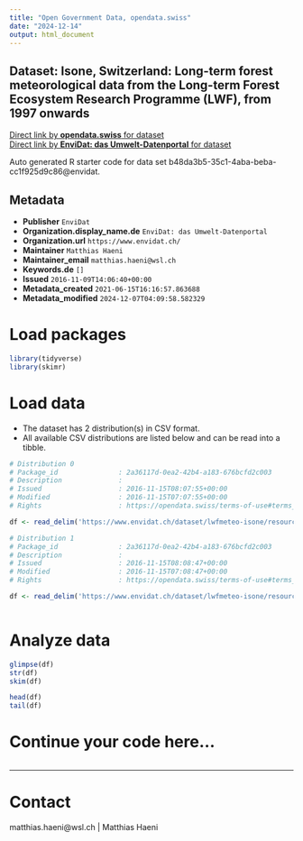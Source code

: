 ```yaml
---
title: "Open Government Data, opendata.swiss"
date: "2024-12-14"
output: html_document
---
```


## Dataset: Isone, Switzerland: Long-term forest meteorological data from the Long-term Forest Ecosystem Research Programme (LWF), from 1997 onwards



[Direct link by **opendata.swiss** for dataset](https://opendata.swiss/de/dataset/isone-switzerland-long-term-forest-meteorological-data-from-the-long-term-forest-ecosystem-rese)<br>
[Direct link by **EnviDat: das Umwelt-Datenportal** for dataset](https://www.envidat.ch/#/metadata/lwfmeteo-isone)

Auto generated R starter code for data set b48da3b5-35c1-4aba-beba-cc1f925d9c86@envidat.

## Metadata

- **Publisher** `EnviDat`
- **Organization.display_name.de** `EnviDat: das Umwelt-Datenportal`
- **Organization.url** `https://www.envidat.ch/`
- **Maintainer** `Matthias Haeni`
- **Maintainer_email** `matthias.haeni@wsl.ch`
- **Keywords.de** `[]`
- **Issued** `2016-11-09T14:06:40+00:00`
- **Metadata_created** `2021-06-15T16:16:57.863688`
- **Metadata_modified** `2024-12-07T04:09:58.582329`


# Load packages

```r

library(tidyverse)
library(skimr)

```

# Load data

-   The dataset has 2 distribution(s) in CSV format.
-   All available CSV distributions are listed below and can be read into a tibble.

```r

# Distribution 0
# Package_id               : 2a36117d-0ea2-42b4-a183-676bcfd2c003
# Description              : 
# Issued                   : 2016-11-15T08:07:55+00:00
# Modified                 : 2016-11-15T07:07:55+00:00
# Rights                   : https://opendata.swiss/terms-of-use#terms_by

df <- read_delim('https://www.envidat.ch/dataset/lwfmeteo-isone/resource/6194aad2-dc30-4d91-b772-5fcdf767e8cd')

# Distribution 1
# Package_id               : 2a36117d-0ea2-42b4-a183-676bcfd2c003
# Description              : 
# Issued                   : 2016-11-15T08:08:47+00:00
# Modified                 : 2016-11-15T07:08:47+00:00
# Rights                   : https://opendata.swiss/terms-of-use#terms_by

df <- read_delim('https://www.envidat.ch/dataset/lwfmeteo-isone/resource/a90d31c4-4c29-41a0-86b0-81e4491ba5aa')



```

# Analyze data

```r

glimpse(df)
str(df)
skim(df)

head(df)
tail(df)

```

# Continue your code here...

```r

```

------------------------------------------------------------------------

# Contact

matthias.haeni@wsl.ch | Matthias Haeni
